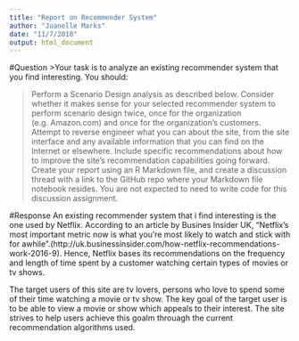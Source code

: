 ```yaml
---
title: "Report on Recommender System"
author: "Juanelle Marks"
date: "11/7/2018"
output: html_document
---
```


#Question
>Your task is to analyze an existing recommender system that you find interesting.  You should:

>Perform a Scenario Design analysis as described below.  Consider whether it makes sense for your selected recommender system to perform scenario design twice, once for the organization (e.g. Amazon.com) and once for the organization's customers.
Attempt to reverse engineer what you can about the site, from the site interface and any available information that you can find on the Internet or elsewhere.
Include specific recommendations about how to improve the site's recommendation capabilities going forward. 
Create your report using an R Markdown file, and create a discussion thread with a link to the GitHub repo where your Markdown file notebook resides.  You are not expected to need to write code for this discussion assignment.

#Response
An existing recommender system that i find interesting is the one used by Netflix. According to an article by Busines Insider UK, "Netflix's most important metric  now is what you're most likely to watch and stick with for awhile".(http://uk.businessinsider.com/how-netflix-recommendations-work-2016-9). Hence, Netflix bases its recommendations on the frequency and length of time spent by  a customer watching  certain types of movies or tv shows.

The target users of this site are tv lovers, persons who love to spend some of their time watching a movie or tv show. The key goal of the target user  is to be able to view a movie or show  which appeals to their interest.  The site strives to help users achieve this goalm throuagh the current recommendation algorithms used.




